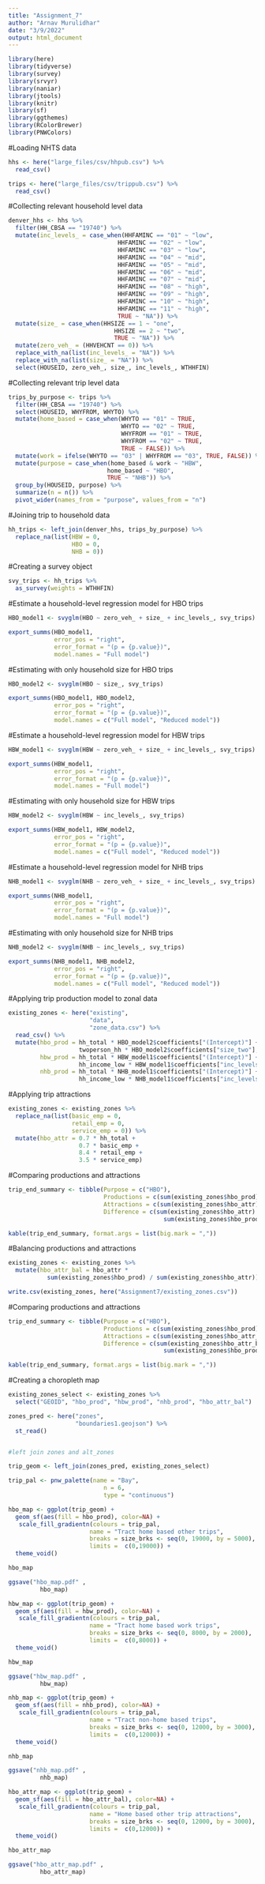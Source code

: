 ```yaml
---
title: "Assignment_7"
author: "Arnav Murulidhar"
date: "3/9/2022"
output: html_document
---
```


```r
library(here)
library(tidyverse)
library(survey)
library(srvyr)
library(naniar)
library(jtools)
library(knitr)
library(sf)
library(ggthemes)
library(RColorBrewer)
library(PNWColors)
```
#Loading NHTS data

```r
hhs <- here("large_files/csv/hhpub.csv") %>%
  read_csv()

trips <- here("large_files/csv/trippub.csv") %>%
  read_csv()
```

#Collecting relevant household level data 

```r
denver_hhs <- hhs %>%
  filter(HH_CBSA == "19740") %>%
  mutate(inc_levels_ = case_when(HHFAMINC == "01" ~ "low",
                               HHFAMINC == "02" ~ "low",
                               HHFAMINC == "03" ~ "low",
                               HHFAMINC == "04" ~ "mid",
                               HHFAMINC == "05" ~ "mid",
                               HHFAMINC == "06" ~ "mid",
                               HHFAMINC == "07" ~ "mid",
                               HHFAMINC == "08" ~ "high",
                               HHFAMINC == "09" ~ "high",
                               HHFAMINC == "10" ~ "high",
                               HHFAMINC == "11" ~ "high",
                               TRUE ~ "NA")) %>%
  mutate(size_ = case_when(HHSIZE == 1 ~ "one",
                              HHSIZE == 2 ~ "two",
                              TRUE ~ "NA")) %>%
  mutate(zero_veh_ = (HHVEHCNT == 0)) %>%
  replace_with_na(list(inc_levels_ = "NA")) %>%
  replace_with_na(list(size_ = "NA")) %>%
  select(HOUSEID, zero_veh_, size_, inc_levels_, WTHHFIN) 
```

#Collecting relevant trip level data

```r
trips_by_purpose <- trips %>% 
  filter(HH_CBSA == "19740") %>%
  select(HOUSEID, WHYFROM, WHYTO) %>%
  mutate(home_based = case_when(WHYTO == "01" ~ TRUE,
                                WHYTO == "02" ~ TRUE,
                                WHYFROM == "01" ~ TRUE,
                                WHYFROM == "02" ~ TRUE,
                                TRUE ~ FALSE)) %>%
  mutate(work = ifelse(WHYTO == "03" | WHYFROM == "03", TRUE, FALSE)) %>%
  mutate(purpose = case_when(home_based & work ~ "HBW",
                            home_based ~ "HBO",
                            TRUE ~ "NHB")) %>%
  group_by(HOUSEID, purpose) %>%
  summarize(n = n()) %>%
  pivot_wider(names_from = "purpose", values_from = "n") 
```
#Joining trip to household data
```r
hh_trips <- left_join(denver_hhs, trips_by_purpose) %>%
  replace_na(list(HBW = 0,
                  HBO = 0,
                  NHB = 0))
```
#Creating a survey object
```r
svy_trips <- hh_trips %>%
  as_survey(weights = WTHHFIN)
```

#Estimate a household-level regression model for HBO trips
```r
HBO_model1 <- svyglm(HBO ~ zero_veh_ + size_ + inc_levels_, svy_trips)

export_summs(HBO_model1, 
             error_pos = "right", 
             error_format = "(p = {p.value})",
             model.names = "Full model")
```
#Estimating with only household size for HBO trips
```r
HBO_model2 <- svyglm(HBO ~ size_, svy_trips)

export_summs(HBO_model1, HBO_model2,
             error_pos = "right", 
             error_format = "(p = {p.value})",
             model.names = c("Full model", "Reduced model"))
```

#Estimate a household-level regression model for HBW trips
```r
HBW_model1 <- svyglm(HBW ~ zero_veh_ + size_ + inc_levels_, svy_trips)

export_summs(HBW_model1, 
             error_pos = "right", 
             error_format = "(p = {p.value})",
             model.names = "Full model")
```
#Estimating with only household size for HBW trips
```r
HBW_model2 <- svyglm(HBW ~ inc_levels_, svy_trips)

export_summs(HBW_model1, HBW_model2,
             error_pos = "right", 
             error_format = "(p = {p.value})",
             model.names = c("Full model", "Reduced model"))
```
#Estimate a household-level regression model for NHB trips
```r
NHB_model1 <- svyglm(NHB ~ zero_veh_ + size_ + inc_levels_, svy_trips)

export_summs(NHB_model1, 
             error_pos = "right", 
             error_format = "(p = {p.value})",
             model.names = "Full model")
```
#Estimating with only household size for NHB trips
```r
NHB_model2 <- svyglm(NHB ~ inc_levels_, svy_trips)

export_summs(NHB_model1, NHB_model2,
             error_pos = "right", 
             error_format = "(p = {p.value})",
             model.names = c("Full model", "Reduced model"))
```
#Applying trip production model to zonal data
```r
existing_zones <- here("existing",
                       "data",
                       "zone_data.csv") %>%
  read_csv() %>%
  mutate(hbo_prod = hh_total * HBO_model2$coefficients["(Intercept)"] +
                    twoperson_hh * HBO_model2$coefficients["size_two"],
         hbw_prod = hh_total * HBW_model1$coefficients["(Intercept)"] +
                    hh_income_low * HBW_model1$coefficients["inc_levels_low"],
         nhb_prod = hh_total * NHB_model1$coefficients["(Intercept)"] +
                    hh_income_low * NHB_model1$coefficients["inc_levels_low"])
```
#Applying trip attractions
```r
existing_zones <- existing_zones %>%
  replace_na(list(basic_emp = 0,
                  retail_emp = 0, 
                  service_emp = 0)) %>%
  mutate(hbo_attr = 0.7 * hh_total +
                    0.7 * basic_emp +
                    8.4 * retail_emp +
                    3.5 * service_emp)
```

#Comparing productions and attractions
```r
trip_end_summary <- tibble(Purpose = c("HBO"),
                           Productions = c(sum(existing_zones$hbo_prod)),
                           Attractions = c(sum(existing_zones$hbo_attr)),
                           Difference = c(sum(existing_zones$hbo_attr) - 
                                            sum(existing_zones$hbo_prod)))

kable(trip_end_summary, format.args = list(big.mark = ","))
```

#Balancing productions and attractions
```r
existing_zones <- existing_zones %>%
  mutate(hbo_attr_bal = hbo_attr * 
           sum(existing_zones$hbo_prod) / sum(existing_zones$hbo_attr))

write.csv(existing_zones, here("Assignment7/existing_zones.csv"))
```

#Comparing productions and attractions
```r
trip_end_summary <- tibble(Purpose = c("HBO"),
                           Productions = c(sum(existing_zones$hbo_prod)),
                           Attractions = c(sum(existing_zones$hbo_attr_bal)),
                           Difference = c(sum(existing_zones$hbo_attr_bal) - 
                                            sum(existing_zones$hbo_prod)))

kable(trip_end_summary, format.args = list(big.mark = ","))
```
#Creating a choropleth map
```r
existing_zones_select <- existing_zones %>% 
  select("GEOID", "hbo_prod", "hbw_prod", "nhb_prod", "hbo_attr_bal")

zones_pred <- here("zones",
                   "boundaries1.geojson") %>%
  st_read()


#left join zones and alt_zones

trip_geom <- left_join(zones_pred, existing_zones_select)
```

```r
trip_pal <- pnw_palette(name = "Bay", 
                           n = 6, 
                           type = "continuous")
```

```r
hbo_map <- ggplot(trip_geom) +
  geom_sf(aes(fill = hbo_prod), color=NA) +
   scale_fill_gradientn(colours = trip_pal,
                       name = "Tract home based other trips",
                       breaks = size_brks <- seq(0, 19000, by = 5000),
                       limits =  c(0,19000)) +
  theme_void()

hbo_map

ggsave("hbo_map.pdf" ,
         hbo_map)
```
```r
hbw_map <- ggplot(trip_geom) +
  geom_sf(aes(fill = hbw_prod), color=NA) +
   scale_fill_gradientn(colours = trip_pal,
                       name = "Tract home based work trips",
                       breaks = size_brks <- seq(0, 8000, by = 2000),
                       limits =  c(0,8000)) +
  theme_void()

hbw_map

ggsave("hbw_map.pdf" ,
         hbw_map)
```

```r
nhb_map <- ggplot(trip_geom) +
  geom_sf(aes(fill = nhb_prod), color=NA) +
   scale_fill_gradientn(colours = trip_pal,
                       name = "Tract non-home based trips",
                       breaks = size_brks <- seq(0, 12000, by = 3000),
                       limits =  c(0,12000)) +
  theme_void()

nhb_map

ggsave("nhb_map.pdf" ,
         nhb_map)
```

```r
hbo_attr_map <- ggplot(trip_geom) +
  geom_sf(aes(fill = hbo_attr_bal), color=NA) +
   scale_fill_gradientn(colours = trip_pal,
                       name = "Home based other trip attractions",
                       breaks = size_brks <- seq(0, 12000, by = 3000),
                       limits =  c(0,12000)) +
  theme_void()

hbo_attr_map

ggsave("hbo_attr_map.pdf" ,
         hbo_attr_map)
```

